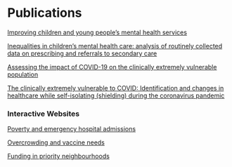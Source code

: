 # Publications {.unnumbered}

[Improving children and young people’s mental health services](https://www.health.org.uk/publications/reports/improving-children-and-young-peoples-mental-health-services)  
  
[Inequalities in children’s mental health care: analysis of routinely collected data on prescribing and referrals to secondary care](https://bmcpsychiatry.biomedcentral.com/articles/10.1186/s12888-022-04438-5)  
  
[Assessing the impact of COVID-19 on the clinically extremely vulnerable population](https://www.health.org.uk/publications/reports/assessing-the-impact-of-covid-19-on-the-clinically-extremely-vulnerable-population)  
  
[The clinically extremely vulnerable to COVID: Identification and changes in healthcare while self-isolating (shielding) during the coronavirus pandemic](https://www.medrxiv.org/content/10.1101/2021.09.09.21263026v1)

### Interactive Websites

[Poverty and emergency hospital admissions](https://jessbutler.github.io/emergency_admissions/)  
  
[Overcrowding and vaccine needs](https://jessbutler.github.io/social_distancing/)  
  
[Funding in priority neighbourhoods](https://jessbutler.github.io/priority_neighbourhoods/)

::: {#refs}
:::
